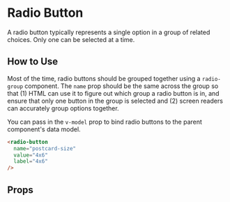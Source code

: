 
# Radio Button

A radio button typically represents a single option in a group of related choices. Only one can be selected at a time.

<Preview>
  <Story id="components-radio-button--primary" />
</Preview>

## How to Use

Most of the time, radio buttons should be grouped together using a `radio-group` component. The `name` prop should be the same across the group so that (1) HTML can use it to figure out which group a radio button is in, and ensure that only one button in the group is selected and (2) screen readers can accurately group options together.

You can pass in the `v-model` prop to bind radio buttons to the parent component's data model.

```html
<radio-button
  name="postcard-size"
  value="4x6"
  label="4x6"
/>
```

## Props

<ArgsTable story={PRIMARY_STORY} />
